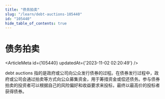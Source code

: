 ```yaml
---
title: "债务拍卖"
slug: "/learn/debt-auctions-105440"
id: "105440"
hide_table_of_contents: true
---
```



# 债务拍卖

<ArticleMeta id={105440} updatedAt={'2023-11-02 02:20:49'} />
<div className='border-solid border-b border-t-0 my-4 border-[var(--ifm-color-gray-300)]' />

debt auctions 指的是政府或公司向公众发行债券的过程。在债券发行过程中，政府或公司会通过拍卖等方式向公众募集资金，用于筹措资金或偿还债务。参与债券拍卖的投资者可以根据自己的风险偏好和收益要求来投标，最终以最高价的投标者获得债券。
